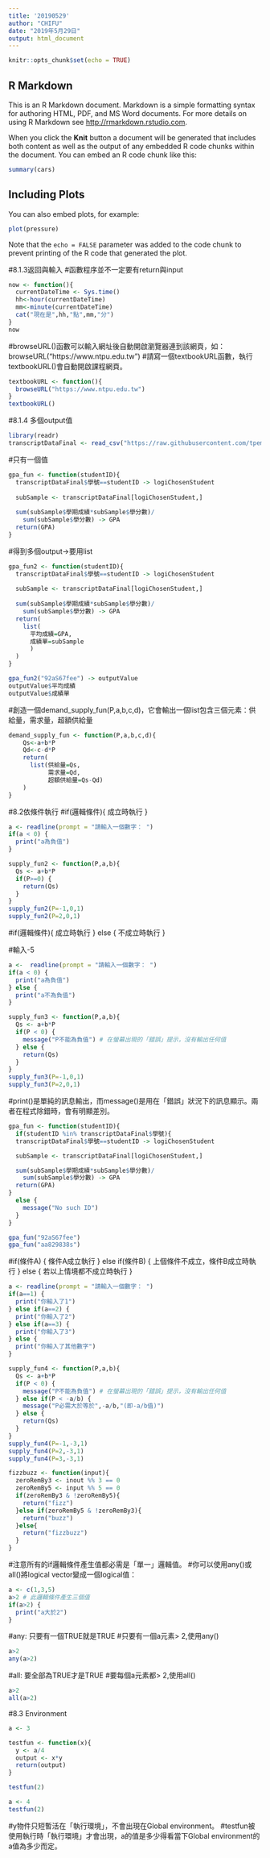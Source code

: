 ```yaml
---
title: '20190529'
author: "CHIFU"
date: "2019年5月29日"
output: html_document
---
```


```r
knitr::opts_chunk$set(echo = TRUE)
```

## R Markdown

This is an R Markdown document. Markdown is a simple formatting syntax for authoring HTML, PDF, and MS Word documents. For more details on using R Markdown see <http://rmarkdown.rstudio.com>.

When you click the **Knit** button a document will be generated that includes both content as well as the output of any embedded R code chunks within the document. You can embed an R code chunk like this:

```r
summary(cars)
```

## Including Plots

You can also embed plots, for example:

```r
plot(pressure)
```

Note that the `echo = FALSE` parameter was added to the code chunk to prevent printing of the R code that generated the plot.

#8.1.3返回與輸入
#函數程序並不一定要有return與input
```r
now <- function(){
  currentDateTime <- Sys.time()
  hh<-hour(currentDateTime)
  mm<-minute(currentDateTime)
  cat("現在是",hh,"點",mm,"分")
}
now
```


#browseURL()函數可以輸入網址後自動開啟瀏覽器連到該網頁，如：browseURL("https://www.ntpu.edu.tw")
#請寫一個textbookURL函數，執行textbookURL()會自動開啟課程網頁。

```r
textbookURL <- function(){
  browseURL("https://www.ntpu.edu.tw")
}
textbookURL()
```


#8.1.4 多個output值

```r
library(readr)
transcriptDataFinal <- read_csv("https://raw.githubusercontent.com/tpemartin/github-data/master/transcriptDataFinal.csv")
```
#只有一個值
```r
gpa_fun <- function(studentID){
  transcriptDataFinal$學號==studentID -> logiChosenStudent
  
  subSample <- transcriptDataFinal[logiChosenStudent,]
  
  sum(subSample$學期成績*subSample$學分數)/
    sum(subSample$學分數) -> GPA
  return(GPA)
}
```

#得到多個output->要用list
```r
gpa_fun2 <- function(studentID){
  transcriptDataFinal$學號==studentID -> logiChosenStudent
  
  subSample <- transcriptDataFinal[logiChosenStudent,]
  
  sum(subSample$學期成績*subSample$學分數)/
    sum(subSample$學分數) -> GPA
  return(
    list(
      平均成績=GPA,
      成績單=subSample
      )
  )
}
```

```r
gpa_fun2("92aS67fee") -> outputValue
outputValue$平均成績
outputValue$成績單
```

#創造一個demand_supply_fun(P,a,b,c,d)，它會輸出一個list包含三個元素：供給量，需求量，超額供給量
```r
demand_supply_fun <- function(P,a,b,c,d){
    Qs<-a+b*P
    Qd<-c-d*P
    return(
      list(供給量=Qs,
           需求量=Qd,
           超額供給量=Qs-Qd)
    )
}
```


#8.2依條件執行
#if(邏輯條件){
  成立時執行
}
```r
a <- readline(prompt = "請輸入一個數字： ")
if(a < 0) {
  print("a為負值")
}
```

```r
supply_fun2 <- function(P,a,b){
  Qs <- a+b*P
  if(P>=0) {
    return(Qs)
  }
}
supply_fun2(P=-1,0,1)
supply_fun2(P=2,0,1)
```

#if(邏輯條件){
  成立時執行
} else {
  不成立時執行
}

#輸入-5
```r
a <-  readline(prompt = "請輸入一個數字： ")
if(a < 0) {
  print("a為負值")
} else {
  print("a不為負值")
}
```

```r
supply_fun3 <- function(P,a,b){
  Qs <- a+b*P
  if(P < 0) {
    message("P不能為負值") # 在螢幕出現的「錯誤」提示，沒有輸出任何值
  } else {
    return(Qs)
  }
}
supply_fun3(P=-1,0,1)
supply_fun3(P=2,0,1)
```


#print()是單純的訊息輸出，而message()是用在「錯誤」狀況下的訊息顯示。兩者在程式除錯時，會有明顯差別。

```r
gpa_fun <- function(studentID){
  if(studentID %in% transcriptDataFinal$學號){
  transcriptDataFinal$學號==studentID -> logiChosenStudent

  subSample <- transcriptDataFinal[logiChosenStudent,]

  sum(subSample$學期成績*subSample$學分數)/
    sum(subSample$學分數) -> GPA
  return(GPA)
}
  else {
    message("No such ID")
  }
}

gpa_fun("92aS67fee") 
gpa_fun("aa829838s") 
```


#if(條件A) {
  條件A成立執行
} else if(條件B) {
  上個條件不成立，條件B成立時執行
} else {
  若以上情境都不成立時執行
}
```r
a <- readline(prompt = "請輸入一個數字： ")
if(a==1) {
  print("你輸入了1")
} else if(a==2) {
  print("你輸入了2")
} else if(a==3) {
  print("你輸入了3")
} else {
  print("你輸入了其他數字")
}
```

```r
supply_fun4 <- function(P,a,b){
  Qs <- a+b*P
  if(P < 0) {
    message("P不能為負值") # 在螢幕出現的「錯誤」提示，沒有輸出任何值
  } else if(P < -a/b) {
    message("P必需大於等於",-a/b,"(即-a/b值)")
  } else {
    return(Qs)
  }
}
supply_fun4(P=-1,-3,1)
supply_fun4(P=2,-3,1)
supply_fun4(P=3,-3,1)
```


```r
fizzbuzz <- function(input){
  zeroRemBy3 <- inout %% 3 == 0
  zeroRemBy5 <- input %% 5 == 0
  if(zeroRemBy3 & !zeroRemBy5){
    return("fizz")
  }else if(zeroRemBy5 & !zeroRemBy3){
    return("buzz")
  }else{
    return("fizzbuzz")
  }
}
```

#注意所有的if邏輯條件產生值都必需是「單一」邏輯值。
#你可以使用any()或all()將logical vector變成一個logical值：
```r
a <- c(1,3,5)
a>2 # 此邏輯條件產生三個值
if(a>2) {
  print("a大於2")
}
```


#any: 只要有一個TRUE就是TRUE
#只要有一個a元素> 2,使用any()
```r
a>2
any(a>2)
```

#all: 要全部為TRUE才是TRUE
#要每個a元素都> 2,使用all()
```r
a>2
all(a>2)
```


#8.3 Environment
```r
a <- 3

testfun <- function(x){
  y <- a/4
  output <- x*y
  return(output)
}

testfun(2)

a <- 4
testfun(2)
```

#y物件只短暫活在「執行環境」，不會出現在Global environment。
#testfun被使用執行時「執行環境」才會出現，a的值是多少得看當下Global environment的a值為多少而定。








